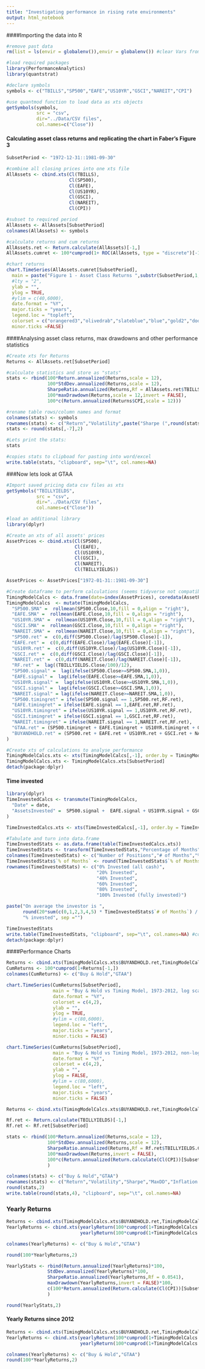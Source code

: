 ```yaml
---
title: "Investigating performance in rising rate environments"
output: html_notebook
---
```


####Importing the data into R

```r
#remove past data
rm(list = ls(envir = globalenv()),envir = globalenv()) #clear Vars from global enviroment

#load required packages
library(PerformanceAnalytics)
library(quantstrat)

#declare symbols
symbols <- c("TBILLS","SP500","EAFE","US10YR","GSCI","NAREIT","CPI")

#use quantmod function to load data as xts objects
getSymbols(symbols,
           src = "csv",
           dir="../Data/CSV files",
           col.names=c("Close"))
```


#### Calculating asset class returns and replicating the chart in Faber's Figure 3

```r
SubsetPeriod <- "1972-12-31::1981-09-30"

#combine all closing prices into one xts file
AllAssets <- cbind.xts(Cl(TBILLS),
                       Cl(SP500),
                       Cl(EAFE),
                       Cl(US10YR),
                       Cl(GSCI),
                       Cl(NAREIT),
                       Cl(CPI))                       

#subset to required period
AllAssets <- AllAssets[SubsetPeriod]
colnames(AllAssets) <- symbols

#calculate returns and cum returns
AllAssets.ret <- Return.calculate(AllAssets)[-1,]
AllAssets.cumret <- 100*cumprod(1+ ROC(AllAssets, type = "discrete")[-1,])

#chart returns
chart.TimeSeries(AllAssets.cumret[SubsetPeriod],
  main = paste("Figure 1 - Asset Class Returns ",substr(SubsetPeriod,1,4),"-",substr(SubsetPeriod,13,16),", Log Scale",sep = ""), 
  #lty = "2",
  ylab = "",
  ylog = TRUE,
  #ylim = c(40,6000),
  date.format = "%Y",
  major.ticks = "years",
  legend.loc = "topleft",
  colorset = c("orangered3","olivedrab","slateblue","blue","gold2","dodgerblue2","cornflowerblue"), #create own colorset at some point
  minor.ticks =FALSE)
```

####Analysing asset class returns, max drawdowns and other performance statistics

```r
#Create xts for Returns
Returns <- AllAssets.ret[SubsetPeriod]

#calculate statistics and store as "stats"
stats <- rbind(100*Return.annualized(Returns,scale = 12), 
               100*StdDev.annualized(Returns,scale = 12), 
               SharpeRatio.annualized(Returns,Rf = AllAssets.ret$TBILLS),
               100*maxDrawdown(Returns,scale = 12,invert = FALSE),
               100*c(Return.annualized(Returns$CPI,scale = 12)))

#rename table rows/column names and format
colnames(stats) <- symbols
rownames(stats) <- c("Return","Volatility",paste("Sharpe (",round(stats[1,"TBILLS"],2),"%)", sep = ""),"MaxDD","Inflation CAGR")
stats <- round(stats[,-7],2)

#Lets print the stats:
stats

#copies stats to clipboad for pasting into word/excel
write.table(stats, "clipboard", sep="\t", col.names=NA) 
```

###Now lets look at GTAA

```r
#Import saved pricing data csv files as xts
getSymbols("TBILLYIELDS",
           src = "csv",
           dir="../Data/CSV files",
           col.names=c("Close"))

#load an additional library
library(dplyr)

#Create an xts of all assets' prices
AssetPrices <- cbind.xts(Cl(SP500),
                         Cl(EAFE),
                         Cl(US10YR),
                         Cl(GSCI),
                         Cl(NAREIT),
                         Cl(TBILLYIELDS))

AssetPrices <- AssetPrices["1972-01-31::1981-09-30"]

#Create dataframe to perform calculations (seems tidyverse not compatible with xts?)
TimingModelCalcs <- data.frame(date=index(AssetPrices), coredata(AssetPrices))
TimingModelCalcs  <- mutate(TimingModelCalcs,
  "SP500.SMA" =  rollmean(SP500.Close,10,fill = 0,align = "right"),
  "EAFE.SMA" =  rollmean(EAFE.Close,10,fill = 0,align = "right"),
  "US10YR.SMA" =  rollmean(US10YR.Close,10,fill = 0,align = "right"),
  "GSCI.SMA" =  rollmean(GSCI.Close,10,fill = 0,align = "right"),
  "NAREIT.SMA" =  rollmean(NAREIT.Close,10,fill = 0,align = "right"),
  "SP500.ret" =  c(0,diff(SP500.Close)/lag(SP500.Close)[-1]),
  "EAFE.ret" =  c(0,diff(EAFE.Close)/lag(EAFE.Close)[-1]),
  "US10YR.ret" =  c(0,diff(US10YR.Close)/lag(US10YR.Close)[-1]),
  "GSCI.ret" =  c(0,diff(GSCI.Close)/lag(GSCI.Close)[-1]),
  "NAREIT.ret" =  c(0,diff(NAREIT.Close)/lag(NAREIT.Close)[-1]),
  "RF.ret" =  lag((TBILLYIELDS.Close/100)/12),
  "SP500.signal" =  lag(ifelse(SP500.Close>=SP500.SMA,1,0)),
  "EAFE.signal" =  lag(ifelse(EAFE.Close>=EAFE.SMA,1,0)),
  "US10YR.signal" =  lag(ifelse(US10YR.Close>=US10YR.SMA,1,0)),
  "GSCI.signal" =  lag(ifelse(GSCI.Close>=GSCI.SMA,1,0)),
  "NAREIT.signal" = lag(ifelse(NAREIT.Close>=NAREIT.SMA,1,0)),
  "SP500.timingret" = ifelse(SP500.signal == 1,SP500.ret,RF.ret),
  "EAFE.timingret" = ifelse(EAFE.signal == 1,EAFE.ret,RF.ret),
  "US10YR.timingret" = ifelse(US10YR.signal == 1,US10YR.ret,RF.ret),
  "GSCI.timingret" = ifelse(GSCI.signal == 1,GSCI.ret,RF.ret),
  "NAREIT.timingret" = ifelse(NAREIT.signal == 1,NAREIT.ret,RF.ret),
  "GTAA.ret" = (SP500.timingret + EAFE.timingret + US10YR.timingret + GSCI.timingret + NAREIT.timingret)/5,
  "BUYANDHOLD.ret" = (SP500.ret + EAFE.ret + US10YR.ret + GSCI.ret + NAREIT.ret)/5
)

#Create xts of calculations to analyse performance
TimingModelCalcs.xts <- xts(TimingModelCalcs[,-1], order.by = TimingModelCalcs$date)
TimingModelCalcs.xts <- TimingModelCalcs.xts[SubsetPeriod]
detach(package:dplyr)
```

#### Time invested

```r
library(dplyr)
TimeInvestedCalcs <- transmute(TimingModelCalcs,
  "Date" = date,
  "AssetsInvested" =  SP500.signal +  EAFE.signal + US10YR.signal + GSCI.signal + NAREIT.signal
)

TimeInvestedCalcs.xts <- xts(TimeInvestedCalcs[,-1], order.by = TimeInvestedCalcs$Date)

#Tabulate and turn into data.frame
TimeInvestedStats <- as.data.frame(table(TimeInvestedCalcs.xts))
TimeInvestedStats <- transform(TimeInvestedStats,"Percentage of Months" = prop.table(Freq))
colnames(TimeInvestedStats) <- c("Number of Positions","# of Months","% of Months")
TimeInvestedStats$`% of Months` <- round(TimeInvestedStats$`% of Months`,4)*100
rownames(TimeInvestedStats) <- c("0% Invested (all cash)",
                                 "20% Invested",
                                 "40% Invested",
                                 "60% Invested",
                                 "80% Invested",
                                 "100% Invested (fully invested)")

paste("On average the investor is ", 
      round(20*sum(c(0,1,2,3,4,5) * TimeInvestedStats$`# of Months`) / sum(TimeInvestedStats$`# of Months`),2), 
      "% invested", sep ="")

TimeInvestedStats
write.table(TimeInvestedStats, "clipboard", sep="\t", col.names=NA) #copies to clipboad for word/excel
detach(package:dplyr)
```

####Performance Charts

```r
Returns <- cbind.xts(TimingModelCalcs.xts$BUYANDHOLD.ret,TimingModelCalcs.xts$GTAA.ret)[SubsetPeriod]
CumReturns <- 100*cumprod(1+Returns[-1,])
colnames(CumReturns) <- c("Buy & Hold","GTAA")

chart.TimeSeries(CumReturns[SubsetPeriod],
                 main = "Buy & Hold vs Timing Model, 1973-2012, log scale",
                 date.format = "%Y",
                 colorset = c(4,2),
                 ylab = "",
                 ylog = TRUE,
                 #ylim = c(80,6000),
                 legend.loc = "left",
                 major.ticks = "years",
                 minor.ticks = FALSE)

chart.TimeSeries(CumReturns[SubsetPeriod],
                 main = "Buy & Hold vs Timing Model, 1973-2012, non-log scale",
                 date.format = "%Y",
                 colorset = c(4,2),
                 ylab = "",
                 ylog = FALSE,
                 #ylim = c(80,6000),
                 legend.loc = "left",
                 major.ticks = "years",
                 minor.ticks = FALSE)

```

```r
Returns <- cbind.xts(TimingModelCalcs.xts$BUYANDHOLD.ret,TimingModelCalcs.xts$GTAA.ret)[SubsetPeriod]

Rf.ret <- Return.calculate(TBILLYIELDS)[-1,]
Rf.ret <- Rf.ret[SubsetPeriod]

stats <- rbind(100*Return.annualized(Returns,scale = 12), 
               100*StdDev.annualized(Returns,scale = 12), 
               SharpeRatio.annualized(Returns,Rf = Rf.ret$TBILLYIELDS.Close),
               100*maxDrawdown(Returns,invert = FALSE),
               100*c(Return.annualized(Return.calculate(Cl(CPI))[SubsetPeriod],scale = 12))
               )

colnames(stats) <- c("Buy & Hold","GTAA")
rownames(stats) <- c("Return","Volatility","Sharpe","MaxDD","Inflation CAGR")
round(stats,2)
write.table(round(stats,4), "clipboard", sep="\t", col.names=NA)
```

### Yearly Returns

```r
Returns <- cbind.xts(TimingModelCalcs.xts$BUYANDHOLD.ret,TimingModelCalcs.xts$GTAA.ret)[SubsetPeriod]
YearlyReturns <- cbind.xts(yearlyReturn(100*cumprod(1+TimingModelCalcs.xts$BUYANDHOLD.ret[SubsetPeriod])),
                           yearlyReturn(100*cumprod(1+TimingModelCalcs.xts$GTAA.ret[SubsetPeriod])))[-1,]

colnames(YearlyReturns) <- c("Buy & Hold","GTAA")

round(100*YearlyReturns,2)

YearlyStats <- rbind(Return.annualized(YearlyReturns)*100, 
               StdDev.annualized(YearlyReturns)*100, 
               SharpeRatio.annualized(YearlyReturns,Rf = 0.0541),
               maxDrawdown(YearlyReturns,invert = FALSE)*100,
               c(100*Return.annualized(Return.calculate(Cl(CPI))[SubsetPeriod],scale = 12))
               )

round(YearlyStats,2)
```


#### Yearly Returns since 2012
```r
Returns <- cbind.xts(TimingModelCalcs.xts$BUYANDHOLD.ret,TimingModelCalcs.xts$GTAA.ret)[SubsetPeriod]
YearlyReturns <- cbind.xts(yearlyReturn(100*cumprod(1+TimingModelCalcs.xts$BUYANDHOLD.ret[SubsetPeriod])),
                           yearlyReturn(100*cumprod(1+TimingModelCalcs.xts$GTAA.ret[SubsetPeriod])))[-1,]

colnames(YearlyReturns) <- c("Buy & Hold","GTAA")
round(100*YearlyReturns,2)
```



